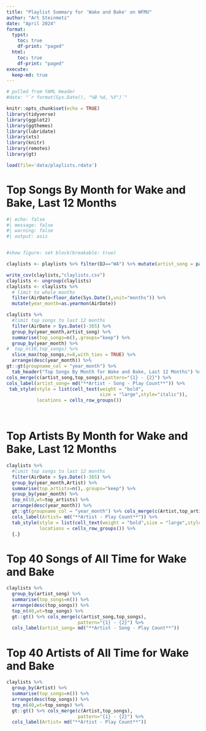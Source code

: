 ```yaml
---
title: "Playlist Summary for 'Wake and Bake' on WFMU"
author: "Art Steinmetz"
date: "April 2024"
format:
  typst:
    toc: true
    df-print: "paged"
  html:
    toc: true
    df-print: "paged"
execute:
  keep-md: true
---
```


```r
# pulled from YAML Header
#date: "`r format(Sys.Date(), "%B %d, %Y")`"

knitr::opts_chunk$set(echo = TRUE)
library(tidyverse)
library(ggplot2)
library(ggthemes)
library(lubridate)
library(xts)
library(knitr)
library(remotes)
library(gt)

load(file='data/playlists.rdata')
```
# Top Songs By Month for Wake and Bake, Last 12 Months
```r
#| echo: false
#| message: false
#| warning: false
#| output: asis


#show figure: set block(breakable: true)

claylists <- playlists %>% filter(DJ=="WA") %>% mutate(artist_song = paste(ArtistToken,Title,sep=" - "))

write_csv(claylists,"claylists.csv")
claylists <- ungroup(claylists)
claylists <- claylists %>% 
  # limit to whole months
  filter(AirDate<floor_date(Sys.Date(),unit="months")) %>% 
  mutate(year_month=as.yearmon(AirDate))

claylists %>% 
  #limit top songs to last 12 months
  filter(AirDate > Sys.Date()-365) %>% 
  group_by(year_month,artist_song) %>% 
  summarise(top_songs=n(),.groups="keep") %>%
  group_by(year_month) %>% 
#  top_n(10,top_songs) %>% 
  slice_max(top_songs,n=8,with_ties = TRUE) %>%
  arrange(desc(year_month)) %>% 
gt::gt(groupname_col = "year_month") %>%
  tab_header("Top Songs By Month for Wake and Bake, Last 12 Months") %>%
cols_merge(c(artist_song,top_songs),pattern="{1} - {2}") %>%
cols_label(artist_song= md("**Artist - Song - Play Count**")) %>%
 tab_style(style = list(cell_text(weight = "bold",
                                  size = "large",style="italic")),
           locations = cells_row_groups())

  

```
\newpage
# Top Artists By Month for Wake and Bake, Last 12 Months
```r
claylists %>%
  #limit top songs to last 12 months
  filter(AirDate > Sys.Date()-365) %>% 
  group_by(year_month,Artist) %>% 
  summarise(top_artists=n(),.groups="keep") %>% 
  group_by(year_month) %>% 
  top_n(10,wt=top_artists) %>% 
  arrange(desc(year_month)) %>% 
  gt::gt(groupname_col = "year_month") %>% cols_merge(c(Artist,top_artists),pattern="{1} - {2}") %>%
  cols_label(Artist= md("**Artist - Play Count**")) %>% 
  tab_style(style = list(cell_text(weight = "bold",size = "large",style="italic")),
            locations = cells_row_groups()) %>% 
  {.}

```
\newpage
# Top 40 Songs of All Time for Wake and Bake

```r
claylists %>% 
  group_by(artist_song) %>% 
  summarise(top_songs=n()) %>% 
  arrange(desc(top_songs)) %>% 
  top_n(40,wt=top_songs) %>% 
  gt::gt() %>% cols_merge(c(artist_song,top_songs),
                          pattern="{1} - {2}") %>% 
  cols_label(artist_song= md("**Artist - Song - Play Count**"))

```

\newpage
# Top 40 Artists of All Time for Wake and Bake

```r
claylists %>% 
  group_by(Artist) %>% 
  summarise(top_songs=n()) %>% 
  arrange(desc(top_songs)) %>% 
  top_n(40,wt=top_songs) %>% 
  gt::gt() %>% cols_merge(c(Artist,top_songs),
                          pattern="{1} - {2}") %>% 
  cols_label(Artist= md("**Artist - Play Count**"))

```


